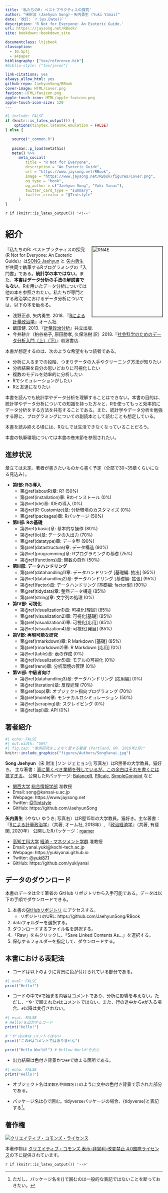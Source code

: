 ```yaml
--- 
title: '私たちのR: ベストプラクティスの探究'
author: "宋財泫 (Jaehyun Song)・矢内勇生 (Yuki Yanai)"
date: '改訂: `r Sys.Date()`'
description: 'R Not for Everyone: An Esoteric Guide.'
url: https\://jaysong.net/RBook/
site: bookdown::bookdown_site

documentclass: ltjsbook
classoption:
  - 10.5ptj
  - a4paper
bibliography: ["tex/reference.bib"]
#biblio-style: ["tex/jecon"]

link-citations: yes
always_allow_html: yes
github-repo: JaehyunSong/RBook
cover-image: HTML/cover.png
favicon: HTML/favicon.png
apple-touch-icon: HTML/apple-favicon.png
apple-touch-icon-size: 120
---
```


```r
#| include: FALSE
if (knitr::is_latex_output()) {
    options(tinytex.latexmk.emulation = FALSE)
} else {

   source("_common.R")
   
   pacman::p_load(metathis)
   meta() %>%
      meta_social(
         title = "R Not for Everyone",
         description = "An Esoteric Guide",
         url = "https://www.jaysong.net/RBook",
         image = "https://www.jaysong.net/RBook/figures/Cover.png",
         og_type = "book",
         og_author = c("Jaehyun Song", "Yuki Yanai"),
         twitter_card_type = "summary",
         twitter_creator = "@Tintstyle"
      )
}
```

`r if (knitr::is_latex_output()) '<!--'` 

# 紹介 {#preface .unnumbered}

<img src="figures/Cover.png" width="225" alt="RN4E" align="right" style="margin: 0 0 1em 1em; border-width: 1px; border-style: solid; border-color: black;" />

『私たちのR: ベストプラクティスの探究 (R Not for Everyone: An Esoteric Guide)』は[SONG Jaehyun](https://www.jaysong.net/) と [矢内勇生](https://yukiyanai.github.io) が共同で執筆するRプログラミングの「入門書」である。**統計学の本ではない**。また、**本書はデータ分析の手法の解説書でもない**。Rを用いたデータ分析については他の本を参照されたい。私たちが専門とする政治学におけるデータ分析については、以下の本を勧める。

- 浅野正彦, 矢内勇生. 2018. 『[Rによる計量政治学](https://www.ohmsha.co.jp/book/9784274223136/)』オーム社.
- 飯田健. 2013.『[計量政治分析](https://www.kyoritsu-pub.co.jp/bookdetail/9784320019249)』共立出版.
- 今井耕介（粕谷裕子, 原田勝孝, 久保浩樹 訳）2018.『[社会科学のためのデータ分析入門（上）（下）](https://www.iwanami.co.jp/book/b352348.html)』岩波書店.

本書が想定するのは、次のような希望をもつ読者である。

- 分析に入るまでの段階、つまりデータの入手やクリーニング方法が知りたい
- 分析結果を自分の思いどおりに可視化したい
- 複数のモデルを効率的に分析したい
- Rでシミュレーションがしたい
- Rと友達になりたい

本書を読んでも統計学やデータ分析を理解することはできない。本書の目的は、統計学やデータ分析についての知識を持った方々と、Rを使ってもっと効率的にデータ分析をする方法を共有することである。また、統計学やデータ分析を勉強する際に、プログラミングについての副読本として読むことも想定している。

本書を読み終える頃には、Rなしでは生活できなくなっていることだろう。

本書の執筆環境については本書の巻末節を参照されたい。

## 進捗状況 {-}

章立ては未定。著者が書きたいものから書く予定（全部で30~35章くらいになる見込み）。

- **第I部: Rの導入**
   - 第\@ref(aboutR)章: R? (50%)
   - 第\@ref(installation)章: Rのインストール (0%)
   - 第\@ref(ide)章: IDEの導入 (0%)
   - 第\@ref(R-Customize)章: 分析環境のカスタマイズ (0%)
   - 第\@ref(packages)章: Rパッケージ (50%)
- **第II部: Rの基礎**
   - 第\@ref(rbasic)章: 基本的な操作 (80%)
   - 第\@ref(io)章: データの入出力 (70%)
   - 第\@ref(datatype)章: データ型 (90%)
   - 第\@ref(datastructure)章: データ構造 (80%)
   - 第\@ref(programming)章: Rプログラミングの基礎 (75%)
   - 第\@ref(functions)章: 関数の自作 (50%)
- **第III部: データハンドリング**
   - 第\@ref(datahandling1)章: データハンドリング [基礎編: 抽出] (95%)
   - 第\@ref(datahandling2)章: データハンドリング [基礎編: 拡張] (95%)
   - 第\@ref(factor)章: データハンドリング [基礎編: factor型] (90%)
   - 第\@ref(tidydata)章: 整然データ構造 (85%)
   - 第\@ref(string)章: 文字列の処理 (0%)
- **第IV部: 可視化**
   - 第\@ref(visualization1)章: 可視化[理論] (85%)
   - 第\@ref(visualization2)章: 可視化[基礎] (85%)
   - 第\@ref(visualization3)章: 可視化[応用] (85%)
   - 第\@ref(visualization4)章: 可視化[発展] (85%)
- **第V部: 再現可能な研究**
   - 第\@ref(rmarkdown)章: R Markdown [基礎] (85%)
   - 第\@ref(rmarkdown2)章: R Markdown [応用] (0%)
   - 第\@ref(table)章: 表の作成 (0%)
   - 第\@ref(visualization5)章: モデルの可視化 (0%)
   - 第\@ref(renv)章: 分析環境の管理 (0%)
- **第VI部: 中級者向け**
   - 第\@ref(datahandling3)章: データハンドリング [応用編] (0%)
   - 第\@ref(iteration)章: 反復処理 (70%)
   - 第\@ref(oop)章: オブジェクト指向プログラミング (70%)
   - 第\@ref(monte)章: モンテカルロシミュレーション (50%)
   - 第\@ref(scraping)章: スクレイピング (0%)
   - 第\@ref(api)章: API (0%)

## 著者紹介 {-}

```r
#| echo: FALSE
#| out.width: "50%"
#| fig.cap: "事例研究をこよなく愛する著者 (Portland, OR. 2016年2月)"
knitr::include_graphics("figures/Authors/SongYanai.jpg")
```

**Song Jaehyun**（宋 財泫 [ソン ジェヒョン]; 写真左）はR黒帯の大学教員。猫好き。
主な著書：[真に驚くべき業績を残しているが、この余白はそれを書くには狭すぎる](https://ja.wikipedia.org/wiki/フェルマーの最終定理)。
公開したRパッケージ: [BalanceR](https://github.com/JaehyunSong/BalanceR), [PRcalc](https://github.com/JaehyunSong/PRcalc), [SimpleConjoint](https://github.com/JaehyunSong/SimpleConjoint) など

* [関西大学](https://www.kansai-u.ac.jp/) [総合情報学部](https://www.kansai-u.ac.jp/Fc_inf/) 准教授
* Email: song@kansai-u.ac.jp
* Webpage: https://www.jaysong.net
* Twitter: [\@Tintstyle](https://twitter.com/Tintstyle)
* GitHub: https://github.com/JaehyunSong

**矢内勇生**（やない ゆうき; 写真右）はR歴15年の大学教員。猫好き。主な著書：『[Rによる計量政治学](https://github.com/yukiyanai/quant-methods-R)』（共著, オーム社, 2018年）, 『[政治経済学](http://www.yuhikaku.co.jp/books/detail/9784641150799)』（共著, 有斐閣, 2020年）
公開したRパッケージ：[rgamer](https://github.com/yukiyanai/rgamer)

* [高知工科大学](https://www.kochi-tech.ac.jp/) [経済・マネジメント学群](https://www.kochi-tech.ac.jp/academics/mng/) 准教授 
* Email: yanai.yuki@kochi-tech.ac.jp
* Webpage: https://yukiyanai.github.io
* Twitter: [\@yuki871](https://twitter.com/yuki871)
* GitHub: https://github.com/yukiyanai

## データのダウンロード {-}

本書のデータは全て筆者の GitHub リポジトリから入手可能である。データは以下の手順でダウンロードできる。

1. 本書の[GitHubリポジトリ](https://github.com/JaehyunSong/RBook) にアクセスする。
    * リポジトリのURL: https://github.com/JaehyunSong/RBook
2. dataフォルダーを選択する。
3. ダウンロードするファイル名を選択する。
4. 「Raw」を右クリックし、「Save Linked Contents As...」を選択する。
5. 保存するフォルダーを指定して、ダウンロードする。

## 本書における表記法 {-}

* コードは以下のように背景に色が付けられている部分である。

```r
#| eval: FALSE
print("Hello!")
```

* コードの中で`#`で始まる内容はコメントであり、分析に影響を与えない。ただし、`"`や`'`で囲まれた`#`はコメントではない。また、行の途中から`#`が入る場合、`#`以降は実行されない。

```r
#| eval: FALSE
# Hello!を出力するコード
print("Hello!")

# "や'内の#はコメントではない
print("この#はコメントではありません")

print("Hello World!") # Hellow World!を出力
```

* 出力結果は色付き背景かつ`##`で始まる箇所である。

```r
#| echo: FALSE
print("Hello!")
```

* オブジェクト名は`変数名`や`関数名()`のように文中の色付き背景で示された部分である。

* パッケージ名は{}で囲む。tidyverseパッケージの場合、{tidyverse}と表記する[^package-name]。

[^package-name]: ただし、パッケージ名を{}で囲むのは一般的な表記ではないことを断っておきたい。

## 著作権 {-}

<a rel="license" href="http://creativecommons.org/licenses/by-nc-nd/4.0/"><img alt="クリエイティブ・コモンズ・ライセンス" style="border-width:0" src="https://i.creativecommons.org/l/by-nc-nd/4.0/88x31.png" /></a>

本著作物は [クリエイティブ・コモンズ 表示-非営利-改変禁止 4.0国際ライセンス](http://creativecommons.org/licenses/by-nc-nd/4.0/)の下に提供されています。

`r if (knitr::is_latex_output()) '-->'`
